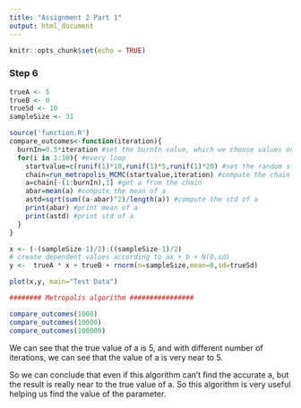 ```yaml
---
title: "Assignment 2 Part 1"
output: html_document
---
```


```r
knitr::opts_chunk$set(echo = TRUE)
```

### Step 6
```r
trueA <- 5
trueB <- 0
trueSd <- 10
sampleSize <- 31

source('function.R')
compare_outcomes<-function(iteration){
  burnIn=0.5*iteration #set the burnIn value, which we choose values only after burnIn
  for(i in 1:10){ #every loop
    startvalue=c(runif(1)*10,runif(1)*5,runif(1)*20) #set the random startvalue
    chain=run_metropolis_MCMC(startvalue,iteration) #compute the chain
    a=chain[-(1:burnIn),1] #get a from the chain
    abar=mean(a) #compute the mean of a
    astd=sqrt(sum((a-abar)^2)/length(a)) #compute the std of a
    print(abar) #print mean of a
    print(astd) #print std of a
  }
}

x <- (-(sampleSize-1)/2):((sampleSize-1)/2)
# create dependent values according to ax + b + N(0,sd)
y <-  trueA * x + trueB + rnorm(n=sampleSize,mean=0,sd=trueSd)

plot(x,y, main="Test Data")

######## Metropolis algorithm ################

compare_outcomes(1000)
compare_outcomes(10000)
compare_outcomes(100000)

```
We can see that the true value of a is 5, and with different number of iterations, we can see that the value of a is very near to 5.

So we can conclude that even if this algorithm can't find the accurate a, but the result is really near to the true value of a. So this algorithm is very useful helping us find the value of the parameter.
